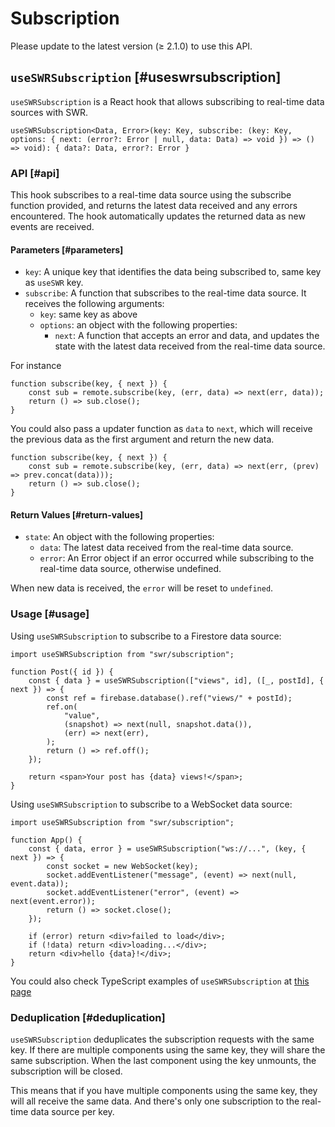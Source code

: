
# Subscription

<Callout emoji="✅">Please update to the latest version (≥ 2.1.0) to use this API.</Callout>

## `useSWRSubscription` [#useswrsubscription]

`useSWRSubscription` is a React hook that allows subscribing to real-time data sources with SWR.

```tsx
useSWRSubscription<Data, Error>(key: Key, subscribe: (key: Key, options: { next: (error?: Error | null, data: Data) => void }) => () => void): { data?: Data, error?: Error }
```

### API [#api]

This hook subscribes to a real-time data source using the subscribe function provided, and returns the latest data received and any errors encountered. The hook automatically updates the returned data as new events are received.

#### Parameters [#parameters]

-   `key`: A unique key that identifies the data being subscribed to, same key as `useSWR` key.
-   `subscribe`: A function that subscribes to the real-time data source. It receives the following arguments:
    -   `key`: same key as above
    -   `options`: an object with the following properties:
        -   `next`: A function that accepts an error and data, and updates the state with the latest data received from the real-time data source.

For instance

```tsx
function subscribe(key, { next }) {
    const sub = remote.subscribe(key, (err, data) => next(err, data));
    return () => sub.close();
}
```

You could also pass a updater function as `data` to `next`, which will receive the previous data as the first argument and return the new data.

```tsx
function subscribe(key, { next }) {
    const sub = remote.subscribe(key, (err, data) => next(err, (prev) => prev.concat(data)));
    return () => sub.close();
}
```

#### Return Values [#return-values]

-   `state`: An object with the following properties:
    -   `data`: The latest data received from the real-time data source.
    -   `error`: An Error object if an error occurred while subscribing to the real-time data source, otherwise undefined.

When new data is received, the `error` will be reset to `undefined`.

### Usage [#usage]

Using `useSWRSubscription` to subscribe to a Firestore data source:

```tsx
import useSWRSubscription from "swr/subscription";

function Post({ id }) {
    const { data } = useSWRSubscription(["views", id], ([_, postId], { next }) => {
        const ref = firebase.database().ref("views/" + postId);
        ref.on(
            "value",
            (snapshot) => next(null, snapshot.data()),
            (err) => next(err),
        );
        return () => ref.off();
    });

    return <span>Your post has {data} views!</span>;
}
```

Using `useSWRSubscription` to subscribe to a WebSocket data source:

```tsx
import useSWRSubscription from "swr/subscription";

function App() {
    const { data, error } = useSWRSubscription("ws://...", (key, { next }) => {
        const socket = new WebSocket(key);
        socket.addEventListener("message", (event) => next(null, event.data));
        socket.addEventListener("error", (event) => next(event.error));
        return () => socket.close();
    });

    if (error) return <div>failed to load</div>;
    if (!data) return <div>loading...</div>;
    return <div>hello {data}!</div>;
}
```

You could also check TypeScript examples of `useSWRSubscription` at [this page](/docs/typescript#useswrsubscription)

### Deduplication [#deduplication]

`useSWRSubscription` deduplicates the subscription requests with the same key.
If there are multiple components using the same key, they will share the same subscription.
When the last component using the key unmounts, the subscription will be closed.

This means that if you have multiple components using the same key, they will all receive the same data.
And there's only one subscription to the real-time data source per key.

